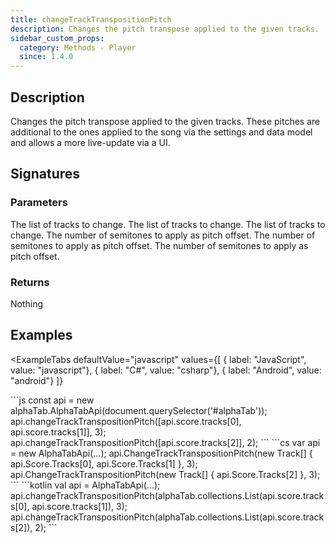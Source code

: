 ```yaml
---
title: changeTrackTranspositionPitch
description: Changes the pitch transpose applied to the given tracks.
sidebar_custom_props:
  category: Methods - Player
  since: 1.4.0
---
```


<SinceBadge since="1.4.0" />


## Description
Changes the pitch transpose applied to the given tracks. These pitches are additional to the ones applied to the song via the settings and data model and allows a more live-update via a UI.

## Signatures

<TypeTable>
    <TypeRow type="js" name="changeTrackTranspositionPitch(tracks: Track[], semitones: number): void;" />
    <TypeRow type="net" name="void ChangeTrackTranspositionPitch(IList<AlphaTab.Model.Track> tracks, double semitones)" />
    <TypeRow type="android" name="fun changeTrackTranspositionPitch(tracks: alphaTab.collections.List<alphaTab.model.Track>, semitones: Double): Unit" />
</TypeTable>

### Parameters 

<ParameterTable>
    <ParameterRow platform="js" name="tracks" type="alphaTab.model.Track[]">
        The list of tracks to change.
    </ParameterRow>
    <ParameterRow platform="net" name="tracks" type="IList<AlphaTab.Model.Track>">
        The list of tracks to change.
    </ParameterRow>
    <ParameterRow platform="android" name="tracks" type="alphaTab.collections.List<alphaTab.model.Track>">
        The list of tracks to change.
    </ParameterRow>
    <ParameterRow platform="js" name="semitones" type="number">
        The number of semitones to apply as pitch offset.
    </ParameterRow>
    <ParameterRow platform="net" name="semitones" type="double">
        The number of semitones to apply as pitch offset.
    </ParameterRow>
    <ParameterRow platform="android" name="semitones" type="Double">
        The number of semitones to apply as pitch offset.
    </ParameterRow>
</ParameterTable>

### Returns 
Nothing 

## Examples


<ExampleTabs
    defaultValue="javascript"
    values={[
      { label: "JavaScript", value: "javascript"},
      { label: "C#", value: "csharp"},
      { label: "Android", value: "android"}
    ]}
>
<ExampleTabItem value="javascript">
```js
const api = new alphaTab.AlphaTabApi(document.querySelector('#alphaTab'));
api.changeTrackTranspositionPitch([api.score.tracks[0], api.score.tracks[1]], 3);
api.changeTrackTranspositionPitch([api.score.tracks[2]], 2);
```
</ExampleTabItem>
<ExampleTabItem value="csharp">
```cs
var api = new AlphaTabApi<MyControl>(...);
api.ChangeTrackTranspositionPitch(new Track[] { api.Score.Tracks[0], api.Score.Tracks[1] }, 3);
api.ChangeTrackTranspositionPitch(new Track[] { api.Score.Tracks[2] }, 3);
```
</ExampleTabItem>
<ExampleTabItem value="android">
```kotlin
val api = AlphaTabApi<MyControl>(...);
api.changeTrackTranspositionPitch(alphaTab.collections.List<alphaTab.model.Track>(api.score.tracks[0], api.score.tracks[1]), 3);
api.changeTrackTranspositionPitch(alphaTab.collections.List<alphaTab.model.Track>(api.score.tracks[2]), 2);
```
</ExampleTabItem>
</ExampleTabs>
